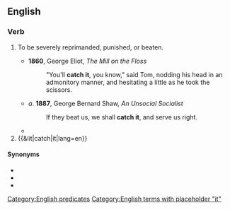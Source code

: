 ==English==

===Verb===
{{en-verb|catches it|catching it|caught it}}

# {{lb|en|idiomatic}} To be severely reprimanded, punished, or beaten.
#* '''1860''', George Eliot, ''The Mill on the Floss''
#*: "You'll '''catch it''', you know," said Tom, nodding his head in an admonitory manner, and hesitating a little as he took the scissors.
#* ''a''. '''1887''', George Bernard Shaw, ''An Unsocial Socialist''
#*: If they beat us, we shall '''catch it''', and serve us right.
#* {{quote-text|year=2003|author=Sid Fleischman|title=The Whipping Boy|page=39|passage=I'll '''catch it''' for your mischief in running away. And I'll '''catch it''' again when the tutor claps eyes on the handwriting.}}
# {{&lit|catch|it|lang=en}}

====Synonyms====
* {{l|en|cop it}}
* {{l|en|catch hell}}
* {{l|en|get it}}

[[Category:English predicates]]
[[Category:English terms with placeholder "it"]]